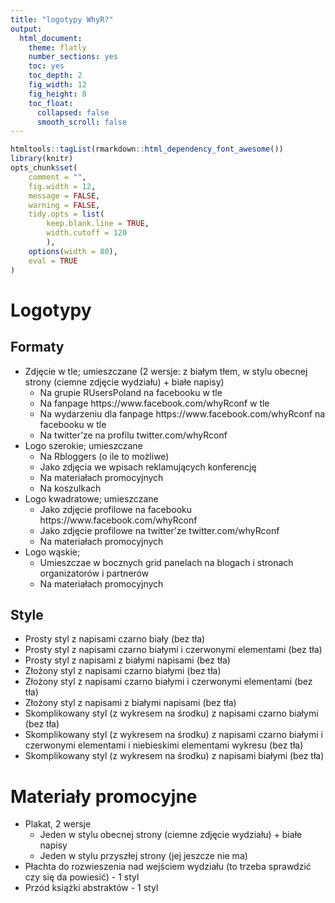 ```yaml
---
title: "logotypy WhyR?"
output:
  html_document:
    theme: flatly
    number_sections: yes
    toc: yes
    toc_depth: 2
    fig_width: 12
    fig_height: 8
    toc_float:
      collapsed: false
      smooth_scroll: false
---
```


```r
htmltools::tagList(rmarkdown::html_dependency_font_awesome())
library(knitr)
opts_chunk$set(
	comment = "",
	fig.width = 12, 
	message = FALSE,
	warning = FALSE,
	tidy.opts = list(
		keep.blank.line = TRUE,	
		width.cutoff = 120
		),
	options(width = 80),
	eval = TRUE
)
```

# Logotypy

## Formaty

- Zdjęcie w tle; umieszczane (2 wersje: z białym tłem, w stylu obecnej strony (ciemne zdjęcie wydziału) + białe napisy)
    - Na grupie RUsersPoland na facebooku w tle
    - Na fanpage https://www.facebook.com/whyRconf w tle
    - Na wydarzeniu dla fanpage https://www.facebook.com/whyRconf na facebooku w tle 
    - Na twitter'ze na profilu twitter.com/whyRconf

- Logo szerokie; umieszczane
    - Na Rbloggers (o ile to możliwe)
    - Jako zdjęcia we wpisach reklamujących konferencję
    - Na materiałach promocyjnych
    - Na koszulkach
  
- Logo kwadratowe; umieszczane
    - Jako zdjęcie profilowe na facebooku https://www.facebook.com/whyRconf
    - Jako zdjęcie profilowe na twitter'ze twitter.com/whyRconf
    - Na materiałach promocyjnych
  
- Logo wąskie;
    - Umieszczae w bocznych grid panelach na blogach i stronach organizatorów i partnerów
    - Na materiałach promocyjnych


## Style

- Prosty styl z napisami czarno biały (bez tła)
- Prosty styl z napisami czarno białymi i czerwonymi elementami (bez tła)
- Prosty styl z napisami z białymi napisami (bez tła)
- Złożony styl z napisami czarno białymi (bez tła)
- Złożony styl z napisami czarno białymi i czerwonymi elementami (bez tła)
- Złożony styl z napisami z białymi napisami (bez tła)
- Skomplikowany styl (z wykresem na środku) z napisami czarno białymi (bez tła)
- Skomplikowany styl (z wykresem na środku) z napisami czarno białymi i czerwonymi elementami i niebieskimi elementami wykresu (bez tła)
- Skomplikowany styl (z wykresem na środku) z napisami białymi (bez tła)


# Materiały promocyjne

- Plakat, 2 wersje
    - Jeden w stylu obecnej strony (ciemne zdjęcie wydziału) + białe napisy
    - Jeden w stylu przyszłej strony (jej jeszcze nie ma)
- Płachta do rozwieszenia nad wejściem wydziału (to trzeba sprawdzić czy się da powiesić) - 1 styl
- Przód książki abstraktów - 1 styl

